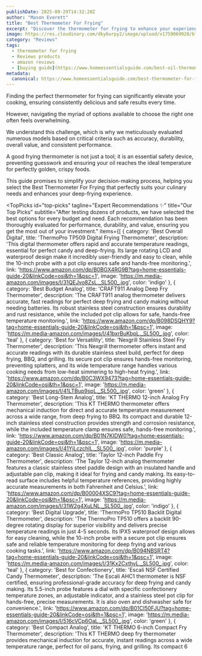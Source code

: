 ```yaml
---
publishDate: 2025-09-29T14:32:20Z
author: "Mason Everett"
title: "Best Thermometer For Frying"
excerpt: "Discover the thermometer for frying to enhance your experience. Find top solutions based on thorough testing and reviews."
image: https://res.cloudinary.com/dky6urpy2/image/upload/v1759069920/blog_image_1759069920_pmegpx.webp
category: "Reviews"
tags:
  - thermometer for frying
  - Reviews products
  - amazon reviews
  - [buying guide](https://www.homeessentialsguide.com/best-oil-thermometer-for-deep-frying)
metadata:
  canonical: https://www.homeessentialsguide.com/best-thermometer-for-frying
---
```



<p>Finding the perfect thermometer for frying can significantly elevate your cooking, ensuring consistently delicious and safe results every time.</p>
<p>However, navigating the myriad of options available to choose the right one often feels overwhelming.</p>
<p>We understand this challenge, which is why we meticulously evaluated numerous models based on critical criteria such as accuracy, durability, overall value, and consistent performance.</p>
<p>A good frying thermometer is not just a tool; it is an essential safety device, preventing guesswork and ensuring your oil reaches the ideal temperature for perfectly golden, crispy foods.</p>
<p>This guide promises to simplify your decision-making process, helping you select the Best Thermometer For Frying that perfectly suits your culinary needs and enhances your deep-frying experience.</p>

<TopPicks
  id="top-picks"
  tagline="Expert Recommendations ✨"
  title="Our Top Picks"
  subtitle="After testing dozens of products, we have selected the best options for every budget and need. Each recommendation has been thoroughly evaluated for performance, durability, and value, ensuring you get the most out of your investment."
  items={[
    {
      category: 'Best Overall Digital',
      title: 'ThermoPro TP509 Digital Frying Thermometer',
      description: 'This digital thermometer offers rapid and accurate temperature readings, essential for perfect candy and deep-frying. Its large rotating LCD and waterproof design make it incredibly user-friendly and easy to clean, while the 10-inch probe with a pot clip ensures safe and hands-free monitoring.',
      link: 'https://www.amazon.com/dp/B0BGX4RG9B?tag=home-essentials-guide-20&linkCode=osi&th=1&psc=1',
      image: 'https://m.media-amazon.com/images/I/31QEJvo8ZsL._SL500_.jpg',
      color: 'indigo'
    },
    {
      category: 'Best Budget Analog',
      title: 'CRAFT911 Analog Deep Fry Thermometer',
      description: 'The CRAFT911 analog thermometer delivers accurate, fast readings for perfect deep frying and candy making without needing batteries. Its robust stainless steel construction ensures durability and rust resistance, while the included pot clip allows for safe, hands-free temperature monitoring.',
      link: 'https://www.amazon.com/dp/B098DSQHY9?tag=home-essentials-guide-20&linkCode=osi&th=1&psc=1',
      image: 'https://m.media-amazon.com/images/I/41bxrBuKbpL._SL500_.jpg',
      color: 'teal'
    },
    {
      category: 'Best for Versatility',
      title: 'Nexgrill Stainless Steel Fry Thermometer',
      description: 'This Nexgrill thermometer offers instant and accurate readings with its durable stainless steel build, perfect for deep frying, BBQ, and grilling. Its secure pot clip ensures hands-free monitoring, preventing splatters, and its wide temperature range handles various cooking needs from low-heat simmering to high-heat frying.',
      link: 'https://www.amazon.com/dp/B0C3WX9473?tag=home-essentials-guide-20&linkCode=osi&th=1&psc=1',
      image: 'https://m.media-amazon.com/images/I/41LTBup9spL._SL500_.jpg',
      color: 'green'
    },
    {
      category: 'Best Long-Stem Analog',
      title: 'KT THERMO 12-inch Analog Fry Thermometer',
      description: 'This KT THERMO thermometer offers mechanical induction for direct and accurate temperature measurement across a wide range, from deep frying to BBQ. Its compact and durable 12-inch stainless steel construction provides strength and corrosion resistance, while the included temperature clamp ensures safe, hands-free monitoring.',
      link: 'https://www.amazon.com/dp/B01N7KIDW0?tag=home-essentials-guide-20&linkCode=osi&th=1&psc=1',
      image: 'https://m.media-amazon.com/images/I/41YjLczchIL._SL500_.jpg',
      color: 'purple'
    },
    {
      category: 'Best Classic Analog',
      title: 'Taylor 12-inch Paddle Fry Thermometer',
      description: 'The Taylor 12-inch analog thermometer features a classic stainless steel paddle design with an insulated handle and adjustable pan clip, making it ideal for frying and candy making. Its easy-to-read surface includes helpful temperature references, providing highly accurate measurements in both Fahrenheit and Celsius.',
      link: 'https://www.amazon.com/dp/B00004XSC9?tag=home-essentials-guide-20&linkCode=osi&th=1&psc=1',
      image: 'https://m.media-amazon.com/images/I/31W2g4XuLNL._SL500_.jpg',
      color: 'indigo'
    },
    {
      category: 'Best Digital Upgrade',
      title: 'ThermoPro TP510 Backlit Digital Thermometer',
      description: 'The ThermoPro TP510 offers a backlit 90-degree rotating display for superior visibility and delivers precise temperature readings in just 4-5 seconds. Its IPX5 waterproof design allows for easy cleaning, while the 10-inch probe with a secure pot clip ensures safe and reliable temperature monitoring for deep frying and various cooking tasks.',
      link: 'https://www.amazon.com/dp/B094NBSRT4?tag=home-essentials-guide-20&linkCode=osi&th=1&psc=1',
      image: 'https://m.media-amazon.com/images/I/31Kx2CxthvL._SL500_.jpg',
      color: 'teal'
    },
    {
      category: 'Best for Confectionery',
      title: 'Escali NSF Certified Candy Thermometer',
      description: 'The Escali AHC1 thermometer is NSF certified, ensuring professional-grade accuracy for deep frying and candy making. Its 5.5-inch probe features a dial with specific confectionery temperature zones, an adjustable indicator, and a stainless steel pot clip for hands-free, precise measurements. It is also oven and dishwasher safe for convenience.',
      link: 'https://www.amazon.com/dp/B01CI50FJU?tag=home-essentials-guide-20&linkCode=osi&th=1&psc=1',
      image: 'https://m.media-amazon.com/images/I/516cVCp6OaL._SL500_.jpg',
      color: 'green'
    },
    {
      category: 'Best Compact Analog',
      title: 'KT THERMO 6-inch Compact Fry Thermometer',
      description: 'This KT THERMO deep fry thermometer provides mechanical induction for accurate, instant readings across a wide temperature range, perfect for oil pans, frying, and grilling. Its compact 6